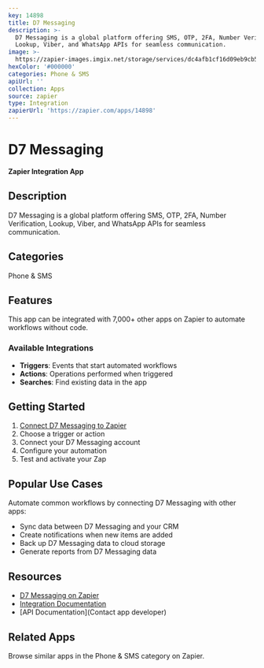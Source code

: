 ```yaml
---
key: 14898
title: D7 Messaging
description: >-
  D7 Messaging is a global platform offering SMS, OTP, 2FA, Number Verification,
  Lookup, Viber, and WhatsApp APIs for seamless communication.
image: >-
  https://zapier-images.imgix.net/storage/services/dc4afb1cf16d09eb9cb5983e2dcb582f.png?auto=format%2Ccompress&ixlib=python-3.0.0&q=50
hexColor: '#000000'
categories: Phone & SMS
apiUrl: ''
collection: Apps
source: zapier
type: Integration
zapierUrl: 'https://zapier.com/apps/14898'
---
```

# D7 Messaging

**Zapier Integration App**

## Description

D7 Messaging is a global platform offering SMS, OTP, 2FA, Number Verification, Lookup, Viber, and WhatsApp APIs for seamless communication.

## Categories

Phone & SMS

## Features

This app can be integrated with 7,000+ other apps on Zapier to automate workflows without code.

### Available Integrations

- **Triggers**: Events that start automated workflows
- **Actions**: Operations performed when triggered
- **Searches**: Find existing data in the app

## Getting Started

1. [Connect D7 Messaging to Zapier](https://zapier.com/apps/14898)
2. Choose a trigger or action
3. Connect your D7 Messaging account
4. Configure your automation
5. Test and activate your Zap

## Popular Use Cases

Automate common workflows by connecting D7 Messaging with other apps:

- Sync data between D7 Messaging and your CRM
- Create notifications when new items are added
- Back up D7 Messaging data to cloud storage
- Generate reports from D7 Messaging data

## Resources

- [D7 Messaging on Zapier](https://zapier.com/apps/14898)
- [Integration Documentation](https://zapier.com/apps/14898/integrations)
- [API Documentation](Contact app developer)

## Related Apps

Browse similar apps in the Phone & SMS category on Zapier.
